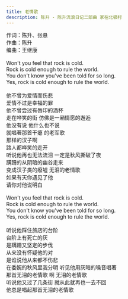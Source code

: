 ```yaml
---
title: 老情歌
description: 陈升 - 陈升流浪日记二部曲 家在北极村
---
```


作词：陈升、张悬<br />作曲：陈升<br />编曲：王继康<br /><br />Won't you feel that rock is cold.<br />Rock is cold enough to rule the world.<br />You don't know you've been told for so long.<br />Yes, rock is cold enough to rule the world.<br /><br />他不曾为爱情而伤悲<br />爱情不过是幸福的罪<br />他不曾尝过有唇印的酒杯<br />走在哗笑的街 仿佛是一厢情愿的邂逅<br />他没有说 他什么也不说<br />就唱著那首干瘪 的老军歌<br />那样的汉子啊<br />路人都哗笑的走开<br />听说他再也无法流泪 一定是秋风撕破了夜<br />蹒跚的从阴暗的幽谷走来<br />变成汉子类的癈墟 无泪的老情歌<br />如果有天你遇见了他<br />请你对他说明白<br /><br />Won't you feel that rock is cold.<br />Rock is cold enough to rule the world.<br />You don't know you've been told for so long.<br />Yes, rock is cold enough to rule the world.<br /><br />听说他踩住旅店的台阶<br />台阶上有死亡的灰<br />是蹒跚又坚定的步伐<br />从来没有怀疑他的对<br />是谁说他从来都不伤悲<br />在委婉的秋风里我分明 听见他用灰暗的嗓音唱著<br />那首无泪的老情歌  啊 无泪的老情歌<br />听说他又过了几条街 就从此就再也一去不回<br />他总是唱起那首无泪的老情歌